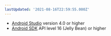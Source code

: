```yaml
---
lastUpdated: '2021-08-16T22:59:55.000Z'
---
```

- [Android Studio](https://developer.android.com/studio/index.html#downloads) version 4.0 or higher
- [Android SDK](https://developer.android.com/studio/releases/platforms) API level 16 (Jelly Bean) or higher
